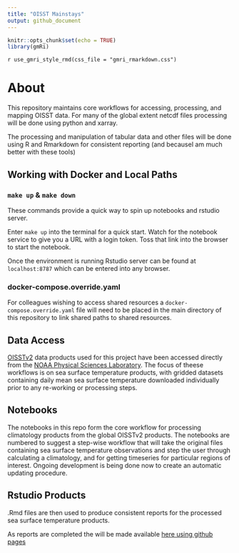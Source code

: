 ```yaml
---
title: "OISST Mainstays"
output: github_document
---
```


```r
knitr::opts_chunk$set(echo = TRUE)
library(gmRi)
```

`r use_gmri_style_rmd(css_file = "gmri_rmarkdown.css")`

# About

This repository maintains core workflows for accessing, processing, and mapping OISST data. For many of the global extent netcdf files processing will be done using python and xarray.

The processing and manipulation of tabular data and other files will be done using R and Rmarkdown for consistent reporting (and becauseI am much better with these tools)

## Working with Docker and Local Paths

### `make up` & `make down`

These commands provide a quick way to spin up notebooks and rstudio server.

Enter `make up` into the terminal for a quick start.
Watch for the notebook service to give you a URL with a login token. Toss that link into the browser to start the notebook.

Once the environment is running Rstudio server can be found at `localhost:8787` which can be entered into any browser.

### docker-compose.override.yaml

For colleagues wishing to access shared resources a `docker-compose.override.yaml` file will need to be placed in the main directory of this repository to link shared paths to shared resources.


## Data Access

[OISSTv2](https://www.ncdc.noaa.gov/oisst/optimum-interpolation-sea-surface-temperature-oisst-v21) data products used for this project have been accessed directly from the [NOAA Physical Sciences Laboratory](https://psl.noaa.gov/data/gridded/data.noaa.oisst.v2.highres.html). The focus of theese workflows is on sea surface temperature products, with gridded datasets containing daily mean sea surface temperature downloaded individually prior to any re-working or processing steps.


## Notebooks

The notebooks in this repo form the core workflow for processing climatology products from the global OISSTv2 products. The notebooks are numbered to suggest a step-wise workflow that will take the original files containing sea surface temperature observations and step the user through calculating a climatology, and for getting timeseries for particular regions of interest. Ongoing development is being done now to create an automatic updating procedure.

## Rstudio Products

.Rmd files are then used to produce consistent reports for the processed sea surface temperature products. 

As reports are completed the will be made available [here using github pages](https://github.com/adamkemberling/oisst_mainstays/blob/master/index.md)
